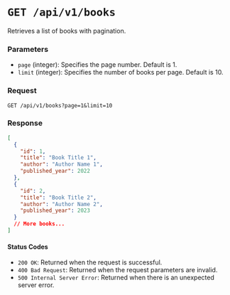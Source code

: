 # `GET /api/v1/books`

Retrieves a list of books with pagination.

### Parameters

- `page` (integer): Specifies the page number. Default is 1.
- `limit` (integer): Specifies the number of books per page. Default is 10.

### Request

```http
GET /api/v1/books?page=1&limit=10
```

### Response

```json
[
  {
    "id": 1,
    "title": "Book Title 1",
    "author": "Author Name 1",
    "published_year": 2022
  },
  {
    "id": 2,
    "title": "Book Title 2",
    "author": "Author Name 2",
    "published_year": 2023
  }
  // More books...
]
```

#### Status Codes

- `200 OK`: Returned when the request is successful.
- `400 Bad Request`: Returned when the request parameters are invalid.
- `500 Internal Server Error`: Returned when there is an unexpected server error.
